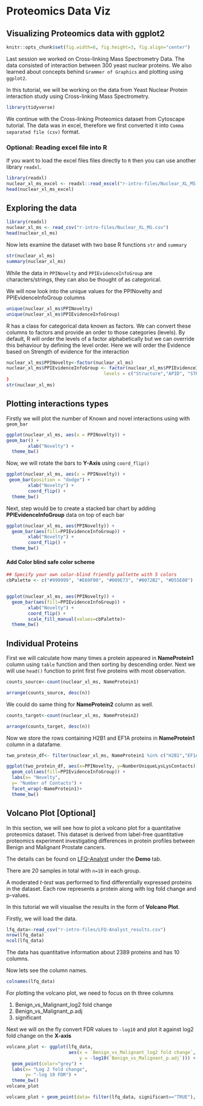# Proteomics Data Viz

## Visualizing Proteomics data with ggplot2


```r
knitr::opts_chunk$set(fig.width=6, fig.height=3, fig.align="center")
```

Last session we worked on Cross-linking Mass Spectrometry Data. The data consisted of interaction between 300 yeast nuclear proteins. 
We also learned about concepts behind `Grammer of Graphics` and plotting using `ggplot2`. 

In this tutorial, we will be working on the data from Yeast Nuclear Protein interaction study using Cross-linking Mass Spectrometry. 

```r
library(tidyverse)
```

We continue with the Cross-linking Proteomics dataset from Cytoscape tutorial.
The data was in excel, therefore we first converted it into `Comma separated file (csv)`  format.

### Optional: Reading excel file into R {.extra}
If you want to load the excel files files directly to `R` then you can use another library `readxl`. 

```r
library(readxl)
nuclear_xl_ms_excel <- readxl::read_excel("r-intro-files/Nuclear_XL_MS.xlsx")
head(nuclear_xl_ms_excel)
```


## Exploring the data
```r
library(readxl)
nuclear_xl_ms <- read_csv("r-intro-files/Nuclear_XL_MS.csv")
head(nuclear_xl_ms)
```

Now lets examine the dataset with two base R functions `str` and `summary`

```r
str(nuclear_xl_ms)
summary(nuclear_xl_ms)
```
While the data in `PPINovelty` and `PPIEvidenceInfoGroup` are characters/strings, they can also be thought of as categorical. 

We will now look into the unique values for the PPINovelty and PPIEvidenceInfoGroup columns

```r
unique(nuclear_xl_ms$PPINovelty)
unique(nuclear_xl_ms$PPIEvidenceInfoGroup)
```




R has a class for categorical data known as factors. We can convert these columns to factors and provide an order to those categories (levels). By default, R will order the levels of a factor alphabetically but we can override this behaviour by defining the level order.
Here we will order the Evidence based on Strength of evidence for the interaction


```r

nuclear_xl_ms$PPINovelty<-factor(nuclear_xl_ms)
nuclear_xl_ms$PPIEvidenceInfoGroup <- factor(nuclear_xl_ms$PPIEvidenceInfoGroupPPIEvidenceInfoGroup, 
                                    levels = c("Structure","APID", "STRING", "Genetic", "Unexplained"))
)
str(nuclear_xl_ms)
```

## Plotting interactions types
Firstly we will plot the number of Known and novel interactions using with `geom_bar`

```r
ggplot(nuclear_xl_ms, aes(x = PPINovelty)) + 
geom_bar() + 
        xlab("Novelty") +
  theme_bw()
```

Now, we will rotate the bars to **Y-Axis** using `coord_flip()`

```r
ggplot(nuclear_xl_ms, aes(x = PPINovelty)) + 
 geom_bar(position = "dodge") + 
        xlab("Novelty") +
        coord_flip() +
  theme_bw()
```

Next, step would be to create a stacked bar chart by adding **PPIEvidenceInfoGroup** data on top of each bar

```r
ggplot(nuclear_xl_ms, aes(PPINovelty)) + 
  geom_bar(aes(fill=PPIEvidenceInfoGroup)) + 
        xlab("Novelty") +
        coord_flip() +
  theme_bw()
```

#### Add Color blind safe color scheme
```r
## Specify your own color-blind friendly pallette with 5 colors
cbPalette <- c("#999999", "#E69F00", "#009E73", "#0072B2", "#D55E00")


ggplot(nuclear_xl_ms, aes(PPINovelty)) + 
  geom_bar(aes(fill=PPIEvidenceInfoGroup)) + 
        xlab("Novelty") +
        coord_flip() +
        scale_fill_manual(values=cbPalette)+
  theme_bw()
```



## Individual Proteins

First we will calculate how many times a protein appeared in **NameProtein1** column using `table` function and then sorting by descending order.
Next we will use `head()` function to print first five proteins with most observation. 

```r
counts_source<-count(nuclear_xl_ms, NameProtein1)

arrange(counts_source, desc(n))

```

We could do same thing for **NameProtein2** column as well. 

```r

counts_target<-count(nuclear_xl_ms, NameProtein2)

arrange(counts_target, desc(n))

```

Now we store the rows containing H2B1 and EF1A proteins in **NameProtein1** column in a datafame.

```r
two_protein_df<- filter(nuclear_xl_ms, NameProtein1 %in% c("H2B1","EF1A"))

ggplot(two_protein_df, aes(x=PPINovelty, y=NumberUniqueLysLysContacts)) +
  geom_col(aes(fill=PPIEvidenceInfoGroup)) +
  labs(x= "Novelty",
  y= "Number of Contacts") +
  facet_wrap(~NameProtein1)+
  theme_bw()
```

## Volcano Plot [Optional]

In this section, we will see how to plot a volcano plot for a quantitative proteomics dataset. 
This dataset is derived from label-free quantitative proteomics experiment investigating differences in protein profiles between Benign and 
Malignant Prostate cancers. 

The details can be found on [LFQ-Analyst](https://bioinformatics.erc.monash.edu/apps/LFQ-Analyst/) under the **Demo** tab.

There are 20 samples in total with `n=10` in each group. 

A moderated _t-test_ was performed to find differentially expressed proteins in the dataset. Each row represents a protein along with log fold change and p-values.

In this tutorial we will visualise the results in the form of **Volcano Plot**.

Firstly, we will load the data. 

```r
lfq_data<-read_csv("r-intro-files/LFQ-Analyst_results.csv")
nrow(lfq_data)
ncol(lfq_data)
```
The data has quantitative information about 2389 proteins and has 10 columns.

Now lets see the column names.

```r
colnames(lfq_data)
```

For plotting the volcano plot, we need to focus on th three columns 

1. Benign_vs_Malignant_log2 fold change
2. Benign_vs_Malignant_p.adj
3. significant

Next we will on the fly convert FDR values to `-log10` and plot it against log2 fold change on the **X-axis**

```r
volcano_plot <- ggplot(lfq_data, 
                       aes(x = `Benign_vs_Malignant_log2 fold change`, 
                           y = -log10(`Benign_vs_Malignant_p.adj`))) + 
  geom_point(color="grey") + 
  labs(x= "Log 2 fold change",
       y= "-log 10 FDR") + 
  theme_bw()
volcano_plot

volcano_plot + geom_point(data= filter(lfq_data, significant=="TRUE"), color="black")
```



